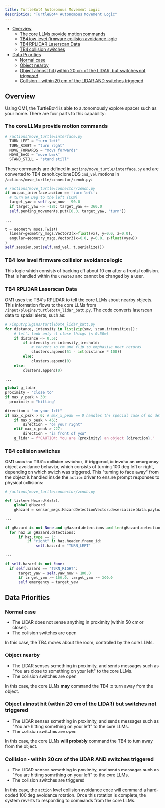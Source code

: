 ```yaml
---
title: TurtleBot4 Autonomous Movement Logic
description: "TurtleBot4 Autonomous Movement Logic"
---
```


- [Overview](#overview)
  * [The core LLMs provide motion commands](#the-core-llms-provide-motion-commands)
  * [TB4 low level firmware collision avoidance logic](#tb4-low-level-firmware-collision-avoidance-logic)
  * [TB4 RPLIDAR Laserscan Data](#tb4-rplidar-laserscan-data)
  * [TB4 collision switches](#tb4-collision-switches)
- [Data Priorities](#data-priorities)
  * [Normal case](#normal-case)
  * [Object nearby](#object-nearby)
  * [Object almost hit (within 20 cm of the LIDAR) but switches not triggered](#object-almost-hit--within-20-cm-of-the-lidar--but-switches-not-triggered)
  * [Collision - within 20 cm of the LIDAR AND switches triggered](#collision---within-20-cm-of-the-lidar-and-switches-triggered)

## Overview

Using OM1, the TurtleBot4 is able to autonomously explore spaces such as your home. There are four parts to this capability:

### The core LLMs provide motion commands

```py
# /actions/move_turtle/interface.py
  TURN_LEFT = "turn left"
  TURN_RIGHT = "turn right"
  MOVE_FORWARDS = "move forwards"
  MOVE_BACK = "move back"
  STAND_STILL = "stand still"
```
These commands are defined in `actions/move_turtle/interface.py` and are converted to TB4 zenoh/cycloneDDS `cmd_vel` motions in `/actions/move_turtle/connector/zenoh.py`:

```py
# /actions/move_turtle/connector/zenoh.py
if output_interface.action == "turn left":
  # turn 90 Deg to the left (CCW)
  target_yaw = self.yaw_now - 90.0
  if target_yaw <= -180: target_yaw += 360.0
  self.pending_movements.put([0.0, target_yaw, "turn"])

...

t = geometry_msgs.Twist(
  linear=geometry_msgs.Vector3(x=float(vx), y=0.0, z=0.0),
  angular=geometry_msgs.Vector3(x=0.0, y=0.0, z=float(vyaw)),
)
self.session.put(self.cmd_vel, t.serialize())
```

### TB4 low level firmware collision avoidance logic

This logic which consists of backing off about 10 cm after a frontal collision. That is handled within the `Create3` and cannot be changed by a user.

### TB4 RPLIDAR Laserscan Data

OM1 uses the TB4's RPLIDAR to tell the core LLMs about nearby objects. This information flows to the core LLMs from `/input/plugins/turtlebot4_lidar_batt.py`. The code converts laserscan data to spatial alerts, such as:

```py
# /input/plugins/turtlebot4_lidar_batt.py
for distance, intensity in list(zip(smv, scan.intensities)):
    # let's look only at close things (< 0.50m)
    if distance <= 0.50:
        if intensity >= intensity_treshold:
            # convert to cm and flip to emphasize near returns
            clusters.append(51 - int(distance * 100))
        else:
            clusters.append(0)
    else:
        clusters.append(0)

...

global g_lidar
proximity = "close to"
if max_y_peak > 30:
  proximity = "hitting"

direction = "on your left"
if max_x_peak > 0: # max_x_peak == 0 handles the special case of no detected object 
    if max_x_peak > 453:
        direction = "on your right"
    elif max_x_peak > 227:
        direction = "in front of you"
    g_lidar = f"CAUTION: You are {proximity} an object {direction}."
```

### TB4 collision switches

OM1 uses the TB4's collision switches, if triggered, to invoke an emergency object avoidance behavior, which consists of turning 100 deg left or right, depending on which switch was triggered. This "turning to face away" from the object is handled inside the `action` driver to ensure prompt responses to physical collisions:

```py
# /actions/move_turtle/connector/zenoh.py

def listenerHazard(data):
    global gHazard
    gHazard = sensor_msgs.HazardDetectionVector.deserialize(data.payload.to_bytes())

...

if gHazard is not None and gHazard.detections and len(gHazard.detections) > 0:
  for haz in gHazard.detections:
      if haz.type == 1:
          if "right" in haz.header.frame_id:
              self.hazard = "TURN_LEFT"

...

if self.hazard is not None:
  if self.hazard == "TURN_RIGHT":
      target_yaw = self.yaw_now + 100.0
      if target_yaw >= 180.0: target_yaw -= 360.0
      self.emergency = target_yaw
```

## Data Priorities

### Normal case

* The LIDAR does not sense anything in proximity (within 50 cm or closer).
* The collision switches are open

In this case, the TB4 moves about the room, controlled by the core LLMs. 

### Object nearby

* The LIDAR senses something in proximity, and sends messages such as "You are close to something on your left" to the core LLMs.
* The collision switches are open

In this case, the core LLMs **may** command the TB4 to turn away from the object. 

### Object almost hit (within 20 cm of the LIDAR) but switches not triggered

* The LIDAR senses something in proximity, and sends messages such as "You are hitting something on your left" to the core LLMs.
* The collision switches are open

In this case, the core LLMs **will probably** command the TB4 to turn away from the object. 

### Collision - within 20 cm of the LIDAR AND switches triggered

* The LIDAR senses something in proximity, and sends messages such as "You are hitting something on your left" to the core LLMs.
* The collision switches are triggered

In this case, the `action` level collision avoidance code will command a hard-coded 100 deg avoidance rotation. Once this rotation is complete, the system reverts to responding to commands from the core LLMs. 
